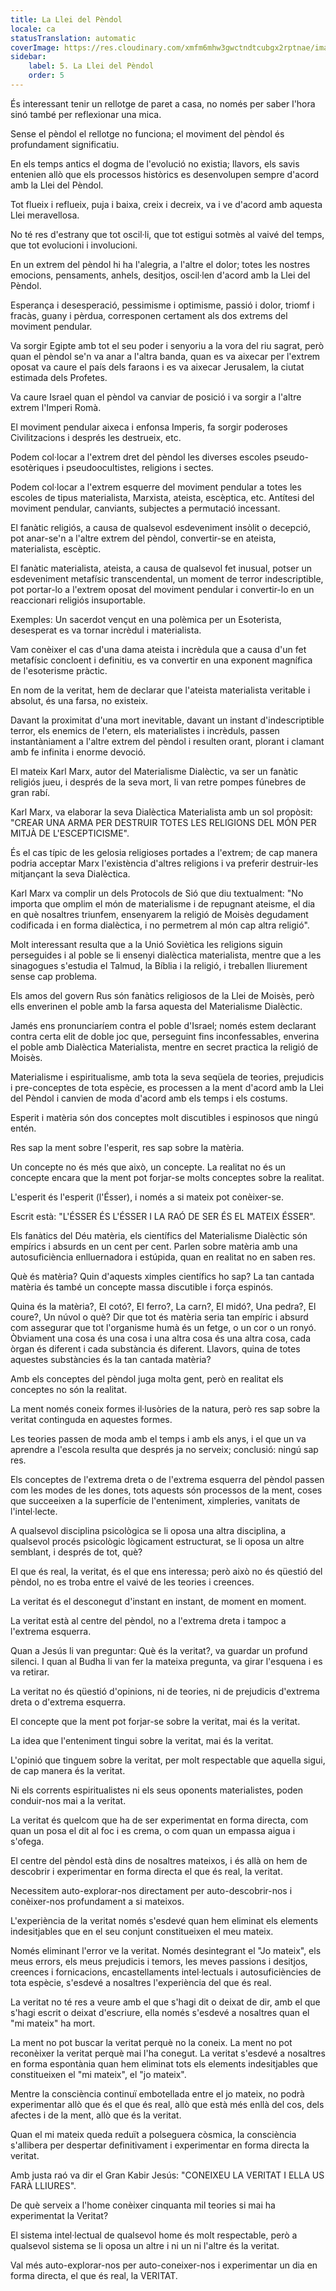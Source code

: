 ```yaml
---
title: La Llei del Pèndol
locale: ca
statusTranslation: automatic
coverImage: https://res.cloudinary.com/xmfm6mhw3gwctndtcubgx2rptnae/image/upload/v1741354419/small_cover_la_gran_rebelion_28716e29d2.webp
sidebar:
    label: 5. La Llei del Pèndol
    order: 5
---
```

És interessant tenir un rellotge de paret a casa, no només per saber l'hora sinó també per reflexionar una mica.

Sense el pèndol el rellotge no funciona; el moviment del pèndol és profundament significatiu.

En els temps antics el dogma de l'evolució no existia; llavors, els savis entenien allò que els processos històrics es desenvolupen sempre d'acord amb la Llei del Pèndol.

Tot flueix i reflueix, puja i baixa, creix i decreix, va i ve d'acord amb aquesta Llei meravellosa.

No té res d'estrany que tot oscil·li, que tot estigui sotmès al vaivé del temps, que tot evolucioni i involucioni.

En un extrem del pèndol hi ha l'alegria, a l'altre el dolor; totes les nostres emocions, pensaments, anhels, desitjos, oscil·len d'acord amb la Llei del Pèndol.

Esperança i desesperació, pessimisme i optimisme, passió i dolor, triomf i fracàs, guany i pèrdua, corresponen certament als dos extrems del moviment pendular.

Va sorgir Egipte amb tot el seu poder i senyoriu a la vora del riu sagrat, però quan el pèndol se'n va anar a l'altra banda, quan es va aixecar per l'extrem oposat va caure el país dels faraons i es va aixecar Jerusalem, la ciutat estimada dels Profetes.

Va caure Israel quan el pèndol va canviar de posició i va sorgir a l'altre extrem l'Imperi Romà.

El moviment pendular aixeca i enfonsa Imperis, fa sorgir poderoses Civilitzacions i després les destrueix, etc.

Podem col·locar a l'extrem dret del pèndol les diverses escoles pseudo-esotèriques i pseudoocultistes, religions i sectes.

Podem col·locar a l'extrem esquerre del moviment pendular a totes les escoles de tipus materialista, Marxista, ateista, escèptica, etc. Antítesi del moviment pendular, canviants, subjectes a permutació incessant.

El fanàtic religiós, a causa de qualsevol esdeveniment insòlit o decepció, pot anar-se'n a l'altre extrem del pèndol, convertir-se en ateista, materialista, escèptic.

El fanàtic materialista, ateista, a causa de qualsevol fet inusual, potser un esdeveniment metafísic transcendental, un moment de terror indescriptible, pot portar-lo a l'extrem oposat del moviment pendular i convertir-lo en un reaccionari religiós insuportable.

Exemples: Un sacerdot vençut en una polèmica per un Esoterista, desesperat es va tornar incrèdul i materialista.

Vam conèixer el cas d'una dama ateista i incrèdula que a causa d'un fet metafísic concloent i definitiu, es va convertir en una exponent magnífica de l'esoterisme pràctic.

En nom de la veritat, hem de declarar que l'ateista materialista veritable i absolut, és una farsa, no existeix.

Davant la proximitat d'una mort inevitable, davant un instant d'indescriptible terror, els enemics de l'etern, els materialistes i incrèduls, passen instantàniament a l'altre extrem del pèndol i resulten orant, plorant i clamant amb fe infinita i enorme devoció.

El mateix Karl Marx, autor del Materialisme Dialèctic, va ser un fanàtic religiós jueu, i després de la seva mort, li van retre pompes fúnebres de gran rabí.

Karl Marx, va elaborar la seva Dialèctica Materialista amb un sol propòsit: "CREAR UNA ARMA PER DESTRUIR TOTES LES RELIGIONS DEL MÓN PER MITJÀ DE L'ESCEPTICISME".

És el cas típic de les gelosia religioses portades a l'extrem; de cap manera podria acceptar Marx l'existència d'altres religions i va preferir destruir-les mitjançant la seva Dialèctica.

Karl Marx va complir un dels Protocols de Sió que diu textualment: "No importa que omplim el món de materialisme i de repugnant ateisme, el dia en què nosaltres triunfem, ensenyarem la religió de Moisès degudament codificada i en forma dialèctica, i no permetrem al món cap altra religió".

Molt interessant resulta que a la Unió Soviètica les religions siguin perseguides i al poble se li ensenyi dialèctica materialista, mentre que a les sinagogues s'estudia el Talmud, la Bíblia i la religió, i treballen lliurement sense cap problema.

Els amos del govern Rus són fanàtics religiosos de la Llei de Moisès, però ells enverinen el poble amb la farsa aquesta del Materialisme Dialèctic.

Jamés ens pronunciaríem contra el poble d'Israel; només estem declarant contra certa elit de doble joc que, perseguint fins inconfessables, enverina el poble amb Dialèctica Materialista, mentre en secret practica la religió de Moisès.

Materialisme i espiritualisme, amb tota la seva seqüela de teories, prejudicis i pre-conceptes de tota espècie, es processen a la ment d'acord amb la Llei del Pèndol i canvien de moda d'acord amb els temps i els costums.

Esperit i matèria són dos conceptes molt discutibles i espinosos que ningú entén.

Res sap la ment sobre l'esperit, res sap sobre la matèria.

Un concepte no és més que això, un concepte. La realitat no és un concepte encara que la ment pot forjar-se molts conceptes sobre la realitat.

L'esperit és l'esperit (l'Ésser), i només a si mateix pot conèixer-se.

Escrit està: "L'ÉSSER ÉS L'ÉSSER I LA RAÓ DE SER ÉS EL MATEIX ÉSSER".

Els fanàtics del Déu matèria, els científics del Materialisme Dialèctic són empírics i absurds en un cent per cent. Parlen sobre matèria amb una autosuficiència enlluernadora i estúpida, quan en realitat no en saben res.

Què és matèria? Quin d'aquests ximples científics ho sap? La tan cantada matèria és també un concepte massa discutible i força espinós.

Quina és la matèria?, El cotó?, El ferro?, La carn?, El midó?, Una pedra?, El coure?, Un núvol o què? Dir que tot és matèria seria tan empíric i absurd com assegurar que tot l'organisme humà és un fetge, o un cor o un ronyó. Òbviament una cosa és una cosa i una altra cosa és una altra cosa, cada òrgan és diferent i cada substància és diferent. Llavors, quina de totes aquestes substàncies és la tan cantada matèria?

Amb els conceptes del pèndol juga molta gent, però en realitat els conceptes no són la realitat.

La ment només coneix formes il·lusòries de la natura, però res sap sobre la veritat continguda en aquestes formes.

Les teories passen de moda amb el temps i amb els anys, i el que un va aprendre a l'escola resulta que després ja no serveix; conclusió: ningú sap res.

Els conceptes de l'extrema dreta o de l'extrema esquerra del pèndol passen com les modes de les dones, tots aquests són processos de la ment, coses que succeeixen a la superfície de l'enteniment, ximpleries, vanitats de l'intel·lecte.

A qualsevol disciplina psicològica se li oposa una altra disciplina, a qualsevol procés psicològic lògicament estructurat, se li oposa un altre semblant, i després de tot, què?

El que és real, la veritat, és el que ens interessa; però això no és qüestió del pèndol, no es troba entre el vaivé de les teories i creences.

La veritat és el desconegut d'instant en instant, de moment en moment.

La veritat està al centre del pèndol, no a l'extrema dreta i tampoc a l'extrema esquerra.

Quan a Jesús li van preguntar: Què és la veritat?, va guardar un profund silenci. I quan al Budha li van fer la mateixa pregunta, va girar l'esquena i es va retirar.

La veritat no és qüestió d'opinions, ni de teories, ni de prejudicis d'extrema dreta o d'extrema esquerra.

El concepte que la ment pot forjar-se sobre la veritat, mai és la veritat.

La idea que l'enteniment tingui sobre la veritat, mai és la veritat.

L'opinió que tinguem sobre la veritat, per molt respectable que aquella sigui, de cap manera és la veritat.

Ni els corrents espiritualistes ni els seus oponents materialistes, poden conduir-nos mai a la veritat.

La veritat és quelcom que ha de ser experimentat en forma directa, com quan un posa el dit al foc i es crema, o com quan un empassa aigua i s'ofega.

El centre del pèndol està dins de nosaltres mateixos, i és allà on hem de descobrir i experimentar en forma directa el que és real, la veritat.

Necessitem auto-explorar-nos directament per auto-descobrir-nos i conèixer-nos profundament a si mateixos.

L'experiència de la veritat només s'esdevé quan hem eliminat els elements indesitjables que en el seu conjunt constitueixen el meu mateix.

Només eliminant l'error ve la veritat. Només desintegrant el "Jo mateix", els meus errors, els meus prejudicis i temors, les meves passions i desitjos, creences i fornicacions, encastellaments intel·lectuals i autosuficiències de tota espècie, s'esdevé a nosaltres l'experiència del que és real.

La veritat no té res a veure amb el que s'hagi dit o deixat de dir, amb el que s'hagi escrit o deixat d'escriure, ella només s'esdevé a nosaltres quan el "mi mateix" ha mort.

La ment no pot buscar la veritat perquè no la coneix. La ment no pot reconèixer la veritat perquè mai l'ha conegut. La veritat s'esdevé a nosaltres en forma espontània quan hem eliminat tots els elements indesitjables que constitueixen el "mi mateix", el "jo mateix".

Mentre la consciència continuï embotellada entre el jo mateix, no podrà experimentar allò que és el que és real, allò que està més enllà del cos, dels afectes i de la ment, allò que és la veritat.

Quan el mi mateix queda reduït a polseguera còsmica, la consciència s'allibera per despertar definitivament i experimentar en forma directa la veritat.

Amb justa raó va dir el Gran Kabir Jesús: "CONEIXEU LA VERITAT I ELLA US FARÀ LLIURES".

De què serveix a l'home conèixer cinquanta mil teories si mai ha experimentat la Veritat?

El sistema intel·lectual de qualsevol home és molt respectable, però a qualsevol sistema se li oposa un altre i ni un ni l'altre és la veritat.

Val més auto-explorar-nos per auto-coneixer-nos i experimentar un dia en forma directa, el que és real, la VERITAT.

